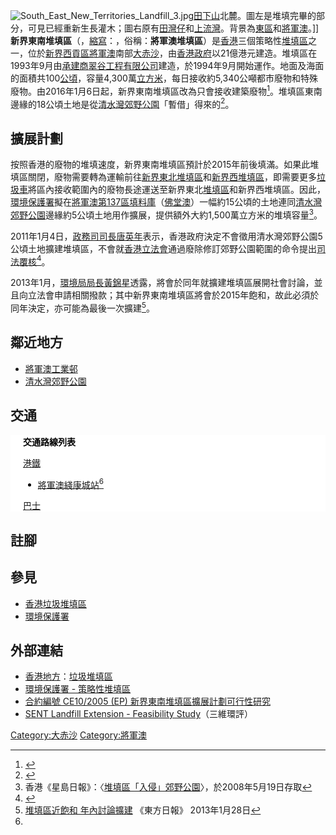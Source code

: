 [[File:South_East_New_Territories_Landfill_3.jpg|thumb]][[田下山|田下山]]北麓。圖左是堆填完畢的部分，可見已經重新生長灌木；圖右原有[[田灣仔|田灣仔]]和[[上流灣|上流灣]]。背景為[[東區_(香港)|東區]]和[[將軍澳|將軍澳]]。]]
'''新界東南堆填區'''（{{lang-en|South East New Territories Landfill}}，[[縮寫|縮寫]]：{{lang|en|SENT}}，俗稱：'''將軍澳堆填區'''）是[[香港|香港]]三個策略性[[堆填區|堆填區]]之一，位於[[新界|新界]][[西貢區|西貢區]][[將軍澳|將軍澳]]南部[[大赤沙|大赤沙]]，由[[香港政府|香港政府]]以21億港元建造。堆填區在1993年9月由[[承建商|承建商]][[翠谷工程有限公司|翠谷工程有限公司]]建造，於1994年9月開始運作。地面及海面的面積共100[[公頃|公頃]]，容量4,300萬[[立方米|立方米]]，每日接收約5,340公噸都市廢物和特殊廢物。由2016年1月6日起，新界東南堆填區改為只會接收建築廢物<ref>{{Cite web |url=http://www.info.gov.hk/gia/general/201601/04/P201601040280.htm |title=新界東南堆填區由一月六日起只接收建築廢物 |access-date=2016-01-04 |archive-date=2019-09-01 |archive-url=https://web.archive.org/web/20190901101934/https://www.info.gov.hk/gia/general/201601/04/P201601040280.htm |dead-url=no }}</ref>。堆填區東南邊緣的18公頃土地是從[[清水灣郊野公園|清水灣郊野公園]]「暫借」得來的<ref>{{web reference|URL=https://www.epd.gov.hk/eia/chi/register/profile/latest/cesb119.pdf|title=工程項目簡介: 新界東南堆填區擴展計劃|work=環境保護署|year=2018年|date=10月16日|access-date=2018-10-16|archive-date=2018-10-26|archive-url=https://web.archive.org/web/20181026111556/https://www.epd.gov.hk/eia/chi/register/profile/latest/cesb119.pdf|dead-url=no}}</ref>。

==擴展計劃==
按照香港的廢物的堆填速度，新界東南堆填區預計於2015年前後填滿。如果此堆填區關閉，廢物需要轉為運輸前往[[新界東北堆填區|新界東北堆填區]]和[[新界西堆填區|新界西堆填區]]，即需要更多[[垃圾車|垃圾車]]將區內接收範圍內的廢物長途運送至新界東北[[堆填區|堆填區]]和新界西堆填區。因此，[[環境保護署_(香港)|環境保護署]]擬在[[將軍澳第137區填料庫|將軍澳第137區填料庫]]（[[佛堂澳|佛堂澳]]）一幅約15公頃的土地連同[[清水灣郊野公園|清水灣郊野公園]]邊緣約5公頃土地用作擴展，提供額外大約1,500萬立方米的堆填容量<ref name="tks_name"> 香港《星島日報》：〈[http://www.singtao.com/index_archive.asp?d_str=20060927&htmlpage=main&news=0927ao04.html 堆填區「入侵」郊野公園]〉，於2008年5月19日存取</ref>。

2011年1月4日，[[香港特別行政區政務司司長|政務司司長]][[唐英年|唐英年]]表示，香港政府決定不會徵用清水灣郊野公園5公頃土地擴建堆填區，不會就[[香港立法會|香港立法會]]通過廢除修訂郊野公園範圍的命令提出[[司法覆核|司法覆核]]<ref>{{web reference|URL=http://hk.news.yahoo.com/article/110104/4/m1sr.html|title=清水灣擴堆填 政府棄覆核|work=明報|year=2011年|date=1月4日|access-date=2011-01-04|archive-date=2011-01-07|archive-url=https://web.archive.org/web/20110107085950/http://hk.news.yahoo.com/article/110104/4/m1sr.html|dead-url=no}}</ref>。

2013年1月，[[環境局局長_(香港)|環境局局長]][[黃錦星|黃錦星]]透露，將會於同年就擴建堆填區展開社會討論，並且向立法會申請相關撥款；其中新界東南堆填區將會於2015年飽和，故此必須於同年決定，亦可能為最後一次擴建<ref>[http://orientaldaily.on.cc/cnt/news/20130128/00176_018.html 堆填區近飽和 年內討論擴建] {{Wayback|url=http://orientaldaily.on.cc/cnt/news/20130128/00176_018.html |date=20180711093307 }} 《東方日報》 2013年1月28日</ref>。

==鄰近地方==
*[[將軍澳工業邨|將軍澳工業邨]]
*[[清水灣郊野公園|清水灣郊野公園]]

==交通==
<div class="NavFrame collapsed" style="color: black; background-color: #FFFFFF; margin: 0 auto; padding: 0 10px; text-align: left;"><div class="NavHead" style="background-color: #FFFFFF; margin: 0 auto; padding: 0 10px; font-weight:normal;">'''交通路線列表'''</div><div class="NavContent" style="background-color: #FFFFFF; margin: 0 auto; padding: 0 10px;">
;[[港鐵|港鐵]] 
*[[將軍澳綫|將軍澳綫]][[康城站_(香港)|康城站]]<ref name="tks_name" />
;[[香港巴士|巴士]]
{{九龍新界巴士簡單列表|98|290B|298E|298F|796E|796X|797M}}
</div></div>

==註腳==
<references />

==參見==
*[[香港垃圾堆填區|香港垃圾堆填區]]
*[[環境保護署_(香港)|環境保護署]]

==外部連結==
* [[香港地方_(網站)|香港地方]]：[http://www.hk-place.com/viewtext.php?id=126 垃圾堆填區] {{Wayback|url=http://www.hk-place.com/viewtext.php?id=126 |date=20061219235725 }}
* [http://www.epd.gov.hk/epd/tc_chi/environmentinhk/waste/prob_solutions/msw_strategic.html 環境保護署 - 策略性堆填區] {{Wayback|url=http://www.epd.gov.hk/epd/tc_chi/environmentinhk/waste/prob_solutions/msw_strategic.html |date=20070519214626 }}
* [https://web.archive.org/web/20090427102137/http://www.sentlandfillextension.com/  合約編號 CE10/2005 (EP) 新界東南堆填區擴展計劃可行性研究]
* [https://www.ein.gov.hk/pub/sent2/ SENT Landfill Extension - Feasibility Study]{{Dead link|date=2019年12月 |bot=InternetArchiveBot |fix-attempted=yes }}（三維環評）

{{香港垃圾堆填區}}

[[Category:大赤沙|Category:大赤沙]]
[[Category:將軍澳|Category:將軍澳]]